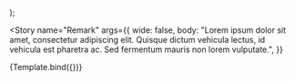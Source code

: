 


<!--👇 We create a “template” of how args map to rendering -->

  <PaperPreview wide={wide}>
    <Component {...args} />
  </PaperPreview>
);

<!-- 👇 The args you need here will depend on your component -->

<Story
  name="Remark"
  args={{
    wide: false,
    body: "Lorem ipsum dolor sit amet, consectetur adipiscing elit. Quisque dictum vehicula lectus, id vehicula est pharetra ac. Sed fermentum mauris non lorem vulputate.",
  }}
>
  {Template.bind({})}
</Story>
